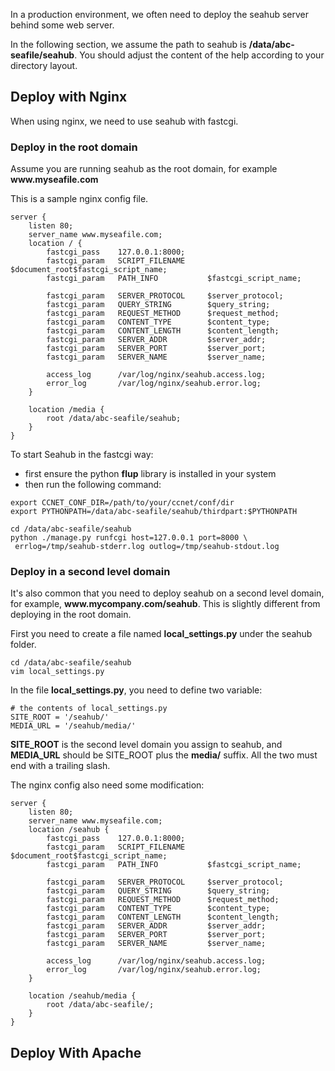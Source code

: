 In a production environment, we often need to deploy the seahub server behind some web server.

In the following section, we assume the path to seahub is '''/data/abc-seafile/seahub'''. You should adjust the content of the help according to your directory layout.

== Deploy with Nginx ==

When using nginx, we need to use seahub with fastcgi. 

=== Deploy in the root domain ===

Assume you are running seahub as the root domain, for example '''www.myseafile.com'''

This is a sample nginx config file.

<pre>
server {
    listen 80;
    server_name www.myseafile.com;
    location / {
        fastcgi_pass    127.0.0.1:8000;
        fastcgi_param   SCRIPT_FILENAME     $document_root$fastcgi_script_name;
        fastcgi_param   PATH_INFO           $fastcgi_script_name;

        fastcgi_param	SERVER_PROTOCOL		$server_protocol;
        fastcgi_param   QUERY_STRING        $query_string;
        fastcgi_param   REQUEST_METHOD      $request_method;
        fastcgi_param   CONTENT_TYPE        $content_type;
        fastcgi_param   CONTENT_LENGTH      $content_length;
        fastcgi_param	SERVER_ADDR         $server_addr;
        fastcgi_param	SERVER_PORT         $server_port;
        fastcgi_param	SERVER_NAME         $server_name;

        access_log      /var/log/nginx/seahub.access.log;
    	error_log       /var/log/nginx/seahub.error.log;
    }       

    location /media {
        root /data/abc-seafile/seahub;
    }
}
</pre>

To start Seahub in the fastcgi way:

* first ensure the python '''flup''' library is installed in your system
* then run the following command:

<pre>
export CCNET_CONF_DIR=/path/to/your/ccnet/conf/dir
export PYTHONPATH=/data/abc-seafile/seahub/thirdpart:$PYTHONPATH

cd /data/abc-seafile/seahub
python ./manage.py runfcgi host=127.0.0.1 port=8000 \
 errlog=/tmp/seahub-stderr.log outlog=/tmp/seahub-stdout.log
</pre>

=== Deploy in a second level domain ===

It's also common that you need to deploy seahub on a second level domain, for example, '''www.mycompany.com/seahub'''. This is slightly different from deploying in the root domain.

First you need to create a file named '''local_settings.py''' under the seahub folder.

<pre>
cd /data/abc-seafile/seahub
vim local_settings.py
</pre>

In the file '''local_settings.py''', you need to define two variable:
<pre>
# the contents of local_settings.py
SITE_ROOT = '/seahub/'
MEDIA_URL = '/seahub/media/'
</pre>

'''SITE_ROOT''' is the second level domain you assign to seahub, and '''MEDIA_URL''' should be SITE_ROOT plus the '''media/''' suffix. All the two must end with a trailing slash.

The nginx config also need some modification:
<pre>
server {
    listen 80;
    server_name www.myseafile.com;
    location /seahub {
        fastcgi_pass    127.0.0.1:8000;
        fastcgi_param   SCRIPT_FILENAME     $document_root$fastcgi_script_name;
        fastcgi_param   PATH_INFO           $fastcgi_script_name;

        fastcgi_param	SERVER_PROTOCOL		$server_protocol;
        fastcgi_param   QUERY_STRING        $query_string;
        fastcgi_param   REQUEST_METHOD      $request_method;
        fastcgi_param   CONTENT_TYPE        $content_type;
        fastcgi_param   CONTENT_LENGTH      $content_length;
        fastcgi_param	SERVER_ADDR         $server_addr;
        fastcgi_param	SERVER_PORT         $server_port;
        fastcgi_param	SERVER_NAME         $server_name;

        access_log      /var/log/nginx/seahub.access.log;
    	error_log       /var/log/nginx/seahub.error.log;
    }       

    location /seahub/media {        
        root /data/abc-seafile/;
    }
}
</pre>

== Deploy With Apache ==